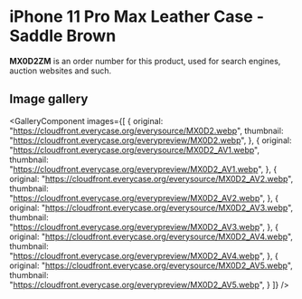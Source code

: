 
# iPhone 11 Pro Max Leather Case - Saddle Brown

<Callout type='info' emoji='👉🏻'>**MX0D2ZM** is an order number for this product, used for search engines, auction websites and such.</Callout>

## Image gallery

<GalleryComponent
    images={[
      {
        original: "https://cloudfront.everycase.org/everysource/MX0D2.webp",
        thumbnail: "https://cloudfront.everycase.org/everypreview/MX0D2.webp",
      },
      {
        original: "https://cloudfront.everycase.org/everysource/MX0D2_AV1.webp",
        thumbnail: "https://cloudfront.everycase.org/everypreview/MX0D2_AV1.webp",
      },
      {
        original: "https://cloudfront.everycase.org/everysource/MX0D2_AV2.webp",
        thumbnail: "https://cloudfront.everycase.org/everypreview/MX0D2_AV2.webp",
      },
      {
        original: "https://cloudfront.everycase.org/everysource/MX0D2_AV3.webp",
        thumbnail: "https://cloudfront.everycase.org/everypreview/MX0D2_AV3.webp",
      },
      {
        original: "https://cloudfront.everycase.org/everysource/MX0D2_AV4.webp",
        thumbnail: "https://cloudfront.everycase.org/everypreview/MX0D2_AV4.webp",
      },
      {
        original: "https://cloudfront.everycase.org/everysource/MX0D2_AV5.webp",
        thumbnail: "https://cloudfront.everycase.org/everypreview/MX0D2_AV5.webp",
      }
    ]}
  />

